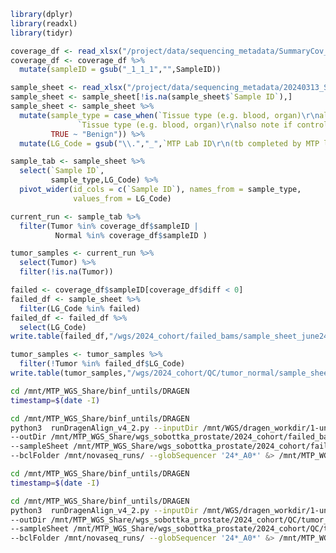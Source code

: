 ```r
library(dplyr)
library(readxl)
library(tidyr)
```

```r
coverage_df <- read_xlsx("/project/data/sequencing_metadata/SummaryCov_RESEQ028-031.xlsx")
coverage_df <- coverage_df %>%
  mutate(sampleID = gsub("_1_1_1","",SampleID))

sample_sheet <- read_xlsx("/project/data/sequencing_metadata/20240313_Soban_WGS_Prostata-Proben_PRCA.xlsx", skip = 14, sheet = 2)
sample_sheet <- sample_sheet[!is.na(sample_sheet$`Sample ID`),]
sample_sheet <- sample_sheet %>%
  mutate(sample_type = case_when(`Tissue type (e.g. blood, organ)\r\nalso note if control sample` %in% c("matched healthy prostate control","matched normal",                                      "normal") ~ "Normal",
               `Tissue type (e.g. blood, organ)\r\nalso note if control sample` %in% c("prostate","prostate cancer") ~ "Tumor",
         TRUE ~ "Benign")) %>%
  mutate(LG_Code = gsub("\\.","_",`MTP Lab ID\r\n(tb completed by MTP lab)`))

sample_tab <- sample_sheet %>%
  select(`Sample ID`, 
         sample_type,LG_Code) %>%
  pivot_wider(id_cols = c(`Sample ID`), names_from = sample_type,
              values_from = LG_Code) 

current_run <- sample_tab %>%
  filter(Tumor %in% coverage_df$sampleID |
          Normal %in% coverage_df$sampleID )

tumor_samples <- current_run %>%
  select(Tumor) %>%
  filter(!is.na(Tumor))

failed <- coverage_df$sampleID[coverage_df$diff < 0]
failed_df <- sample_sheet %>%
  filter(LG_Code %in% failed) 
failed_df <- failed_df %>%
  select(LG_Code)
write.table(failed_df,"/wgs/2024_cohort/failed_bams/sample_sheet_june24.csv",row.names=F, quote=F, col.names = F)

tumor_samples <- tumor_samples %>%
  filter(!Tumor %in% failed_df$LG_Code)
write.table(tumor_samples,"/wgs/2024_cohort/QC/tumor_normal/sample_sheet_for_alignment_june24.csv",row.names=F, quote=F, col.names = F)

```

```bash
cd /mnt/MTP_WGS_Share/binf_untils/DRAGEN
timestamp=$(date -I)

cd /mnt/MTP_WGS_Share/binf_untils/DRAGEN
python3  runDragenAlign_v4_2.py --inputDir /mnt/WGS/dragen_workdir/1-untrimmedFastq/ \
--outDir /mnt/MTP_WGS_Share/wgs_sobottka_prostate/2024_cohort/failed_bams/ \
--sampleSheet /mnt/MTP_WGS_Share/wgs_sobottka_prostate/2024_cohort/failed_bams/sample_sheet.csv \
--bclFolder /mnt/novaseq_runs/ --globSequencer '24*_A0*' &> /mnt/MTP_WGS_Share/wgs_sobottka_prostate/2024_cohort/failed_bams/dragen_${timestamp}.log &
```


```bash
cd /mnt/MTP_WGS_Share/binf_untils/DRAGEN
timestamp=$(date -I)

cd /mnt/MTP_WGS_Share/binf_untils/DRAGEN
python3  runDragenAlign_v4_2.py --inputDir /mnt/WGS/dragen_workdir/1-untrimmedFastq/ \
--outDir /mnt/MTP_WGS_Share/wgs_sobottka_prostate/2024_cohort/QC/tumor_normal/ \
--sampleSheet /mnt/MTP_WGS_Share/wgs_sobottka_prostate/2024_cohort/QC/tumor_normal/sample_sheet_for_alignment_june24.csv \
--bclFolder /mnt/novaseq_runs/ --globSequencer '24*_A0*' &> /mnt/MTP_WGS_Share/wgs_sobottka_prostate/2024_cohort/QC/tumor_normal/dragen_${timestamp}.log &
```

